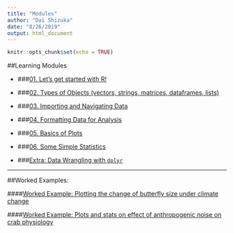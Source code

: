 ```yaml
---
title: "Modules"
author: "Dai Shizuka"
date: "8/26/2019"
output: html_document
---
```


```r
knitr::opts_chunk$set(echo = TRUE)
```

##Learning Modules

* ###[01. Let's get started with R!](01.Intro.html)

* ###[02. Types of Objects (vectors, strings, matrices, dataframes, lists)](02.ObjectTypes.html)

* ###[03. Importing and Navigating Data](03.Data.html)

* ###[04. Formatting Data for Analysis](04.DataFormat.html)

* ###[05. Basics of Plots](05.Plots_1.html)

* ###[06. Some Simple Statistics](06.Stats_1.html)

* ###[Extra: Data Wrangling with `dplyr`](dplyr.html)

***

##Worked Examples:

####[Worked Example: Plotting the change of butterfly size under climate change](05.1.Plot_Bowden.html)

####[Worked Example: Plots and stats on effect of anthropogenic noise on crab physiology](E2_Wale.html)
    